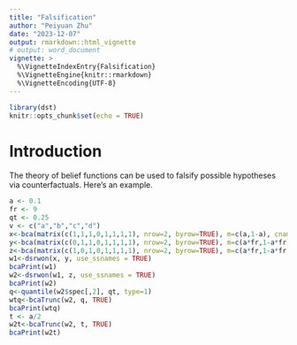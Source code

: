 ```yaml
---
title: "Falsification"
author: "Peiyuan Zhu"
date: "2023-12-07"
output: rmarkdown::html_vignette
# output: word_document
vignette: >
  %\VignetteIndexEntry{Falsification}
  %\VignetteEngine{knitr::rmarkdown}
  %\VignetteEncoding{UTF-8}
---
```


```r
library(dst) 
knitr::opts_chunk$set(echo = TRUE)
```

# Introduction

The theory of belief functions can be used to falsify possible hypotheses via counterfactuals. Here's an example.

```r
a <- 0.1
fr <- 9
qt <- 0.25
v <- c("a","b","c","d")
x<-bca(matrix(c(1,1,1,0,1,1,1,1), nrow=2, byrow=TRUE), m=c(a,1-a), cnames=v)
y<-bca(matrix(c(0,1,1,0,1,1,1,1), nrow=2, byrow=TRUE), m=c(a*fr,1-a*fr), cnames=v)
z<-bca(matrix(c(1,0,1,0,1,1,1,1), nrow=2, byrow=TRUE), m=c(a*fr,1-a*fr), cnames=v)
w1<-dsrwon(x, y, use_ssnames = TRUE)
bcaPrint(w1)
w2<-dsrwon(w1, z, use_ssnames = TRUE)
bcaPrint(w2)
q<-quantile(w2$spec[,2], qt, type=1)
wtq<-bcaTrunc(w2, q, TRUE)
bcaPrint(wtq)
t <- a/2
w2t<-bcaTrunc(w2, t, TRUE)
bcaPrint(w2t)
```
